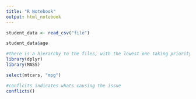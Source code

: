 ```yaml
---
title: "R Notebook"
output: html_notebook
---
```


```r
student_data <- read_csv("file")

student_data$age
```

```r

#there is a hierarchy to the files, with the lowest one taking priority. Good idea to  
library(dplyr)
library(MASS)

select(mtcars, "mpg")

#conflcits indicates whats causing the issue
conflicts()
```

